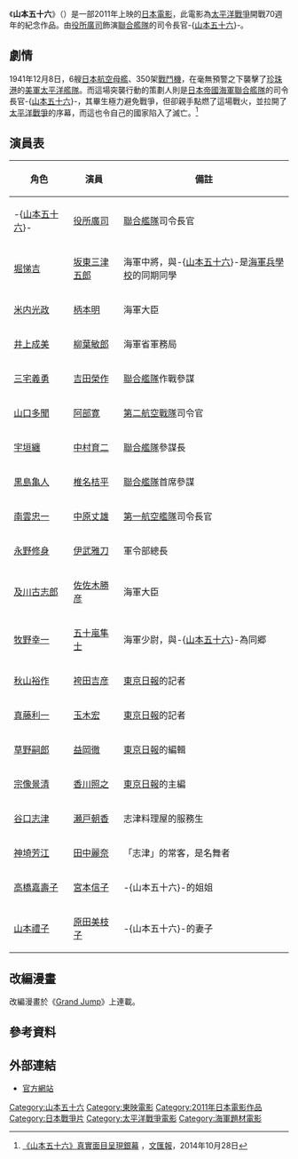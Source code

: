 {{Otheruses|連合艦隊司令長官 山本五十六|subject= 聯合艦隊司令長官 山本五十六 (2011電影)|other=1968年上映的聯合艦隊司令長官 山本五十六}}
{{noteTA
|T=zh-hk:山本五十六 (2011年電影);zh-tw:山本五十六 (2011年電影);zh-cn:联合舰队司令长官：山本五十六;
|1=zh-hk:山本五十六;zh-tw:山本五十六;zh-cn:联合舰队司令长官：山本五十六;
}}
{{Infobox Film
| name               = 山本五十六
| original_name      =
| image              = 
| caption            = 
| director           = [[成島出|成島出]]
| producer           = [[小滝祥平|小滝祥平]]
| writer             = [[長谷川康夫|長谷川康夫]]<br />[[飯田健三郎|飯田健三郎]]
| starring           = [[役所廣司|役所廣司]]
| music              = [[小椋佳|小椋佳]]
| narrator           = 
| cinematography     = [[柴主高秀|柴主高秀]]
| editing            = 
| production_company = [[東映|東映]]
| distributor        = [[東映|東映]]
| released           = {{flagicon|Japan}}2011年12月23日
| runtime            = 141分鐘
| country            = {{JPN}}
| language           = [[日語|日語]]
| budget             = 
| gross              = 
| preceded_by        = 
| followed_by        = 
| website            = 
| amg_id             = 
| imdb_id            = 
| cn_name            = 联合舰队司令长官：山本五十六
| hk_name            = 山本五十六
| tw_name            = 山本五十六
}}
《'''山本五十六'''》（{{lang-ja|'''聯合艦隊司令長官 山本五十六 – 太平洋戦争70年目の真実-'''}}）是一部2011年上映的[[日本電影|日本電影]]，此電影為[[太平洋戰爭|太平洋戰爭]]開戰70週年的紀念作品。由[[役所廣司|役所廣司]]飾演[[聯合艦隊|聯合艦隊]]的司令長官-{[[山本五十六|山本五十六]]}-。

== 劇情 ==
1941年12月8日，6艘[[日本|日本]][[航空母艦|航空母艦]]、350架[[戰鬥機|戰鬥機]]，在毫無預警之下襲擊了[[珍珠港|珍珠港]]的[[美軍|美軍]][[太平洋艦隊|太平洋艦隊]]。而這場突襲行動的策劃人則是[[日本帝國海軍|日本帝國海軍]][[聯合艦隊|聯合艦隊]]的司令長官-{[[山本五十六|山本五十六]]}-，其畢生極力避免戰爭，但卻親手點燃了這場戰火，並拉開了[[太平洋戰爭|太平洋戰爭]]的序幕，而這也令自己的國家陷入了滅亡。<ref>[http://paper.wenweipo.com/2014/10/28/EN1410280013.htm 《山本五十六》真實面目呈現銀幕] {{Wayback|url=http://paper.wenweipo.com/2014/10/28/EN1410280013.htm |date=20160304070314 }}，[[文汇报_(香港)|文匯報]]，2014年10月28日</ref>

== 演員表 ==
{| border="1" class="wikitable"
|- 
!角色!!演員!!備註
|- 
| -{[[山本五十六|山本五十六]]}- || [[役所廣司|役所廣司]] || [[聯合艦隊|聯合艦隊]]司令長官
|-
| [[堀悌吉|堀悌吉]] || [[坂東三津五郎|坂東三津五郎]] ||海軍中將，與-{[[山本五十六|山本五十六]]}-是[[海軍兵學校|海軍兵學校]]的同期同學
|-
| [[米内光政|米内光政]] || [[柄本明|柄本明]] ||海軍大臣
|-
| [[井上成美|井上成美]] || [[柳葉敏郎|柳葉敏郎]] ||海軍省軍務局
|-
| [[三宅義勇|三宅義勇]] || [[吉田榮作|吉田榮作]] ||[[聯合艦隊|聯合艦隊]]作戰參謀
|-
| [[山口多聞|山口多聞]] || [[阿部寛|阿部寛]] ||[[第二航空戰隊|第二航空戰隊]]司令官
|-
| [[宇垣纏|宇垣纏]] || [[中村育二|中村育二]] || [[聯合艦隊|聯合艦隊]]參謀長
|-
| [[黒島亀人|黒島亀人]] || [[椎名桔平|椎名桔平]] || [[聯合艦隊|聯合艦隊]]首席參謀
|-
| [[南雲忠一|南雲忠一]] || [[中原丈雄|中原丈雄]] ||[[第一航空艦隊|第一航空艦隊]]司令長官
|-
| [[永野修身|永野修身]] || [[伊武雅刀|伊武雅刀]] || 軍令部總長
|-
| [[及川古志郎|及川古志郎]] || [[佐佐木勝彦|佐佐木勝彦]] || 海軍大臣
|-
| [[牧野幸一|牧野幸一]] || [[五十嵐隼士|五十嵐隼士]] || 海軍少尉，與-{[[山本五十六|山本五十六]]}-為同郷
|-
| [[秋山裕作|秋山裕作]] || [[袴田吉彦|袴田吉彦]] || [[東京日報|東京日報]]的記者
|-
| [[真藤利一|真藤利一]] || [[玉木宏|玉木宏]] || [[東京日報|東京日報]]的記者
|-
| [[草野嗣郎|草野嗣郎]] || [[益岡徹|益岡徹]] || [[東京日報|東京日報]]的編輯
|-
| [[宗像景清|宗像景清]] || [[香川照之|香川照之]] || [[東京日報|東京日報]]的主編
|-
| [[谷口志津|谷口志津]] || [[瀬戸朝香|瀬戸朝香]] || 志津料理屋的服務生
|-
| [[神埼芳江|神埼芳江]] || [[田中麗奈|田中麗奈]] || 「志津」的常客，是名舞者
|-
| [[高橋嘉壽子|高橋嘉壽子]] || [[宮本信子|宮本信子]] || -{山本五十六}-的姐姐
|-
| [[山本禮子|山本禮子]] || [[原田美枝子|原田美枝子]] || -{山本五十六}-的妻子
|}

== 改編漫畫 ==

改編漫畫於《[[Grand_Jump|Grand Jump]]》上連載。

== 參考資料 ==
{{Reflist}}

== 外部連結 ==
* [https://web.archive.org/web/20141231201521/http://isoroku.jp/ 官方網站]

[[Category:山本五十六|Category:山本五十六]]
[[Category:東映電影|Category:東映電影]]
[[Category:2011年日本電影作品|Category:2011年日本電影作品]]
[[Category:日本戰爭片|Category:日本戰爭片]]
[[Category:太平洋戰爭電影|Category:太平洋戰爭電影]]
[[Category:海軍題材電影|Category:海軍題材電影]]